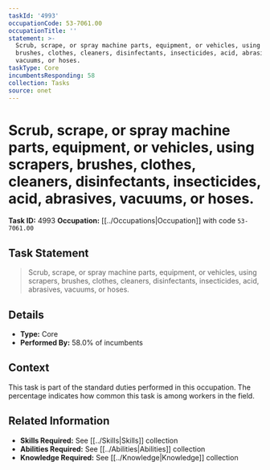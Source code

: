 ```yaml
---
taskId: '4993'
occupationCode: 53-7061.00
occupationTitle: ''
statement: >-
  Scrub, scrape, or spray machine parts, equipment, or vehicles, using scrapers,
  brushes, clothes, cleaners, disinfectants, insecticides, acid, abrasives,
  vacuums, or hoses.
taskType: Core
incumbentsResponding: 58
collection: Tasks
source: onet
---
```

# Scrub, scrape, or spray machine parts, equipment, or vehicles, using scrapers, brushes, clothes, cleaners, disinfectants, insecticides, acid, abrasives, vacuums, or hoses.

**Task ID:** 4993
**Occupation:** [[../Occupations|Occupation]] with code `53-7061.00`

## Task Statement

> Scrub, scrape, or spray machine parts, equipment, or vehicles, using scrapers, brushes, clothes, cleaners, disinfectants, insecticides, acid, abrasives, vacuums, or hoses.

## Details

- **Type:** Core
- **Performed By:** 58.0% of incumbents

## Context

This task is part of the standard duties performed in this occupation. The percentage indicates how common this task is among workers in the field.

## Related Information

- **Skills Required:** See [[../Skills|Skills]] collection
- **Abilities Required:** See [[../Abilities|Abilities]] collection
- **Knowledge Required:** See [[../Knowledge|Knowledge]] collection
